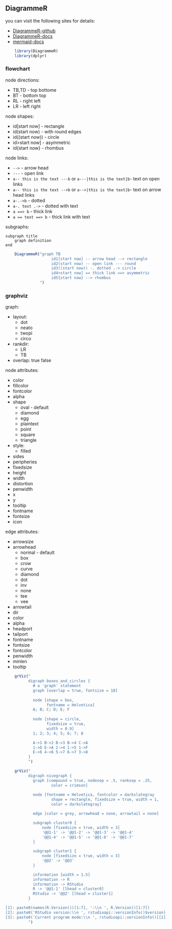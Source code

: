 ## DiagrammeR

you can visit the following sites for details:

* [DiagrammeR-github](https://github.com/rich-iannone/DiagrammeR)
* [DiagrammeR-docs](http://rich-iannone.github.io/DiagrammeR/docs.html)
* [mermaid-docs](https://mermaidjs.github.io/)


```r
    library(DiagrammeR)
    library(dplyr)
```

### flowchart

node directions:

* TB,TD - top bottome
* BT - bottom top
* RL - right left
* LR - left right

node shapes:

* id[start now] - rectangle
* id(start now) - with round edges
* id((start now)) - circle
* id>start now] - asymmetric
* id{start now} - rhombus

node links:

* `-->` - arrow head
* `---` - open link
* `a-- this is the text ---b` or `a---|this is the text|b`- text on open links
* `a-- this is the text -->b` or `a-->|this is the text|b`- text on arrow head links
* `a-.->b` - dotted
* `a-. text .->` - dotted with text
* `a ==> b` - thick link
* `a == text ==> b` - thick link with text

subgraphs:

    subgraph title
        graph definition
    end




```r
    DiagrammeR("graph TB
                    id1[start now] -- arrow head --> rectangle
                    id2(start now) -- open link --- round
                    id3((start now)) -. dotted .-> circle
                    id4>start now] == thick link ==> asymmetric
                    id5{start now} --> rhombus
               ")

```

### graphviz

graph:

* layout:
    * dot
    * neato
    * twopi
    * circo
* rankdir:
    * LR
    * TB
* overlap:
    true
    false

node attributes:

* color
* fillcolor
* fontcolor
* alpha
* shape
    * oval - default
    * diamond
    * egg
    * plaintext
    * point
    * square
    * triangle
* style:
    * filled
* sides
* peripheries
* fixedsize
* height
* width
* distortion
* penwidth
* x
* y
* tooltip
* fontname
* fontsize
* icon

edge attributes:

* arrowsize
* arrowhead
    * normal - default
    * box
    * crow
    * curve
    * diamond
    * dot
    * inv
    * none
    * tee
    * vee
* arrowtail
* dir
* color
* alpha
* headport
* tailport
* fontname
* fontsize
* fontcolor
* penwidth
* minlen
* tooltip

```r
    grViz("
          digraph boxes_and_circles {
            # a 'graph' statement
            graph [overlap = true, fontsize = 10]
            
            node [shape = box,
                  fontname = Helvetica]
            A; B; C; D; E; F
            
            node [shape = circle,
                  fixedsize = true,
                  width = 0.9]
            1; 2; 3; 4; 5; 6; 7; 8

            A->1 B->2 B->3 B->4 C->A
            1->D E->A 2->4 1->5 1->F
            E->6 4->6 5->7 6->7 3->8
          }
          ")
```

```r
    grViz("
          digraph nicegraph {
            graph [compound = true, nodesep = .5, ranksep = .25,
                    color = crimson]
            
            node [fontname = Helvetica, fontcolor = darkslategray
                    shape = rectangle, fixedsize = true, width = 1,
                    color = darkslategray]

            edge [color = grey, arrowhead = none, arrowtail = none]

            subgraph cluster0 {
                node [fixedsize = true, width = 3]
                '@@1-1' -> '@@1-2' -> '@@1-3' -> '@@1-4'
                '@@1-4' -> '@@1-5' -> '@@1-6' -> '@@1-7'
            }

            subgraph cluster1 {
                node [fixedsize = true, width = 3]
                '@@2' -> '@@3'
            }

            information [width = 1.5]
            information -> R
            information -> RStudio
            R -> '@@1-1' [lhead = cluster0]
            RStudio -> '@@2' [lhead = cluster1]
          }

[1]: paste0(names(R.Version())[1:7], ':\\n ', R.Version()[1:7])
[2]: paste0('RStudio version:\\n ', rstudioapi::versionInfo()$version)
[3]: paste0('Current program mode:\\n ', rstudioapi::versionInfo()[[2]])
          ")
```
